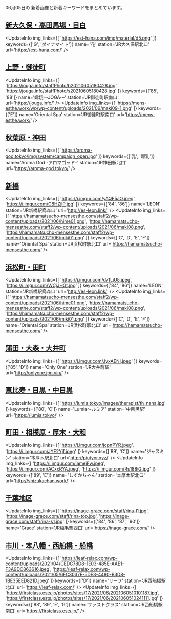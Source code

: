 

06月05日の
新着画像と新着キーワードをまとめています。

<DmmAffiliateIns />

## [新大久保・高田馬場・目白](/busty/0020)
<UpdateInfo
    img_links={[
    'https://est-hana.com/img/material/d5.png'
    ]}
    keywords={['G', 'ダイナマイト']}
    name='花'
    station='JR大久保駅北口'
    url='https://est-hana.com/'
/>
<DmmAffiliateIns />

## [上野・御徒町](/busty/0070)
<UpdateInfo
    img_links={[
    'https://jouga.info/staffPhoto/b20210605180428.jpg',
    'https://jouga.info/staffPhoto/s20210605180428.jpg'
    ]}
    keywords={['85', '88']}
    name='嫦娥～JOGA～'
    station='JR御徒町駅南口'
    url='https://jouga.info/'
/>
<UpdateInfo
    img_links={[
    'https://mens-esthe.work/wp/wp-content/uploads/2021/06/maki09-1.png'
    ]}
    keywords={['E']}
    name='Oriental Spa'
    station='JR御徒町駅南口'
    url='https://mens-esthe.work/'
/>
<DmmAffiliateIns />

## [秋葉原・神田](/busty/0080)
<UpdateInfo
    img_links={[
    'https://aroma-god.tokyo/img/system/campaign_open.jpg'
    ]}
    keywords={['乳', '爆乳']}
    name='Aroma God -アロマゴッド-'
    station='JR神田駅北口'
    url='https://aroma-god.tokyo/'
/>
<DmmAffiliateIns />

## [新橋](/busty/0100)
<UpdateInfo
    img_links={[
    'https://i.imgur.com/yAQE5aO.jpeg',
    'https://i.imgur.com/C8HZjlP.jpg'
    ]}
    keywords={['84', '86']}
    name='LEON'
    station='JR新橋駅烏森口'
    url='http://es-leon.link/'
/>
<UpdateInfo
    img_links={[
    'https://hamamatsucho-mensesthe.com/staff2/wp-content/uploads/2021/06/hime01.png',
    'https://hamamatsucho-mensesthe.com/staff2/wp-content/uploads/2021/06/maki08.png',
    'https://hamamatsucho-mensesthe.com/staff2/wp-content/uploads/2021/06/miki01.png'
    ]}
    keywords={['C', 'D', 'E', 'F']}
    name='Oriental Spa'
    station='JR浜松町駅北口'
    url='https://hamamatsucho-mensesthe.com/'
/>
<DmmAffiliateIns />

## [浜松町・田町](/busty/0110)
<UpdateInfo
    img_links={[
    'https://i.imgur.com/d7fLjU5.jpeg',
    'https://i.imgur.com/WCjJHGt.jpg'
    ]}
    keywords={['84', '86']}
    name='LEON'
    station='JR新橋駅烏森口'
    url='http://es-leon.link/'
/>
<UpdateInfo
    img_links={[
    'https://hamamatsucho-mensesthe.com/staff2/wp-content/uploads/2021/06/hime01.png',
    'https://hamamatsucho-mensesthe.com/staff2/wp-content/uploads/2021/06/maki08.png',
    'https://hamamatsucho-mensesthe.com/staff2/wp-content/uploads/2021/06/miki01.png'
    ]}
    keywords={['C', 'D', 'E', 'F']}
    name='Oriental Spa'
    station='JR浜松町駅北口'
    url='https://hamamatsucho-mensesthe.com/'
/>
<DmmAffiliateIns />

## [蒲田・大森・大井町](/busty/0121)
<UpdateInfo
    img_links={[
    'https://i.imgur.com/JyxAENI.jpeg'
    ]}
    keywords={['85', 'D']}
    name='Only One'
    station='JR大井町駅'
    url='http://onlyone.jpn.vin/'
/>
<DmmAffiliateIns />

## [恵比寿・目黒・中目黒](/busty/0130)
<UpdateInfo
    img_links={[
    'https://lumia.tokyo/images/therapist/th_nana.jpg'
    ]}
    keywords={['80', 'C']}
    name='Lumia～ルミア'
    station='中目黒駅'
    url='https://lumia.tokyo/'
/>
<DmmAffiliateIns />

## [町田・相模原・厚木・大和](/busty/0330)
<UpdateInfo
    img_links={[
    'https://i.imgur.com/jcpnPYR.jpeg',
    'https://i.imgur.com/JYF2Yjf.jpeg'
    ]}
    keywords={['89', 'C']}
    name='ジャスミン'
    station='本厚木駅北口'
    url='http://piutyor.xyz/'
/>
<UpdateInfo
    img_links={[
    'https://i.imgur.com/iamejFw.jpeg',
    'https://i.imgur.com/ACxxRYA.jpeg',
    'https://i.imgur.com/Rs188iG.jpg'
    ]}
    keywords={['89', 'E']}
    name='しずかちゃん'
    station='本厚木駅北口'
    url='http://shizukachan.work/'
/>
<DmmAffiliateIns />

## [千葉地区](/busty/0500)
<UpdateInfo
    img_links={[
    'https://inage-grace.com/staff/rina-l1.jpg',
    'https://inage-grace.com/staff/rina-top.jpg',
    'https://inage-grace.com/staff/rina-s1.jpg'
    ]}
    keywords={['84', '86', '87', '90']}
    name='Grace'
    station='JR稲毛駅西口'
    url='https://inage-grace.com/'
/>
<DmmAffiliateIns />

## [市川・本八幡・西船橋・船橋](/busty/0510)
<UpdateInfo
    img_links={[
    'https://leaf-relax.com/wp-content/uploads/2021/04/CEDC78D8-1E03-485E-AAE1-F3A9DC863616.jpeg',
    'https://leaf-relax.com/wp-content/uploads/2021/05/6FC3037E-5DE3-4480-B3D8-1BE35EED821D.jpeg'
    ]}
    keywords={['D']}
    name='リーフ'
    station='JR西船橋駅北口'
    url='https://leaf-relax.com/'
/>
<UpdateInfo
    img_links={[
    'https://firstclass.ests.jp/photos/sites/17/2021/06/2021060510101187.jpg',
    'https://firstclass.ests.jp/photos/sites/17/2021/06/2021060510241111.jpg'
    ]}
    keywords={['88', '89', 'E', 'G']}
    name='ファストクラス'
    station='JR西船橋駅南口'
    url='https://firstclass.ests.jp/'
/>
<DmmAffiliateIns />

<DmmAffiliateScript />
